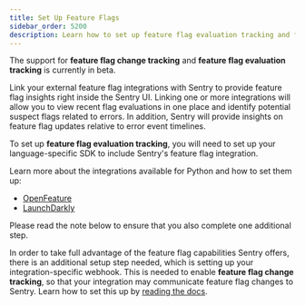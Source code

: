 ```yaml
---
title: Set Up Feature Flags
sidebar_order: 5200
description: Learn how to set up feature flag evaluation tracking and feature flag change tracking.
---
```


<Alert level="info" title="Currently in Beta">

The support for **feature flag change tracking** and **feature flag evaluation tracking** is currently in beta.

</Alert>

Link your external feature flag integrations with Sentry to provide feature flag insights right inside the Sentry UI. Linking one or more integrations will allow you to view recent flag evaluations in one place and identify potential suspect flags related to errors. In addition, Sentry will provide insights on feature flag updates relative to error event timelines.

To set up **feature flag evaluation tracking**, you will need to set up your language-specific SDK to include Sentry's feature flag integration. 

Learn more about the integrations available for Python and how to set them up:
- [OpenFeature](/platforms/python/integrations/openfeature/)
- [LaunchDarkly](/platforms/python/integrations/launchdarkly/)

Please read the note below to ensure that you also complete one additional step.

<Alert level="warning" title="Note">

In order to take full advantage of the feature flag capabilities Sentry offers, there is an additional setup step needed, which is setting up your integration-specific webhook. This is needed to enable **feature flag change tracking**, so that your integration may communicate feature flag changes to Sentry. Learn how to set this up by [reading the docs](/product/explore/feature-flags/). 

</Alert>